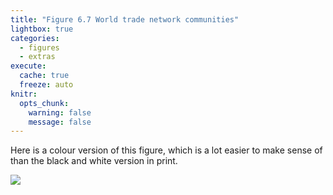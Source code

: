 ```yaml
---
title: "Figure 6.7 World trade network communities"
lightbox: true
categories: 
  - figures
  - extras
execute: 
  cache: true
  freeze: auto
knitr:
  opts_chunk: 
    warning: false
    message: false
---
```


Here is a colour version of this figure, which is a lot easier to make sense of than the black and white version in print.

![](trade.png)